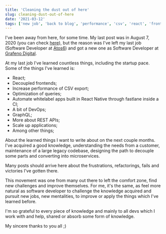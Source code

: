```yaml
---
title: 'Cleaning the dust out of here'
slug: cleaning-dust-out-of-here
date: '2021-03-12'
tags: ['new job', 'back to blog', 'performance', 'csv', 'react', 'frontend', 'comfort zone', 'graphql']
---
```


I've been away from here, for some time. My last post was in August 7, 2020
(you can check [here](/blog/using-more-from-database-instead-of-sidekiq-workers)),
but the reason was I've left my last job (Software Developer at
[Atos6](https://www.atos6.com)) and got a new one as Software Developer at
[Grafeno Digital](https://www.grafeno.digital).

At my last job I've learned countless things, including the startup pace. Some of
the things I've learned is:

- React;
- Decoupled frontends;
- Increase performance of CSV export;
- Optimization of queries;
- Automate whitelabel apps built in React Native through fastlane inside a CI;
- A bit of DevOps;
- GraphQL;
- More about REST APIs;
- Scale up applications;
- Among other things;

About the learned things I want to write about on the next couple months.
I've acquired a good knowledge, understanding the needs from a customer,
maintenance of a large legacy codebase, designing the path to decouple
some parts and converting into microservices.

Many posts should arrive here about the frustrations, refactorings, fails and
victories I've gotten there.

This movement was one from many out there to left the comfort zone, find new
challenges and improve themselves. For me, it's the same, as feel more natural
as software developer to challenge the knowledge acquired and pursuit new jobs,
new mentalities, to improve or apply the things which I've learned before.

I'm so grateful to every piece of knowledge and mainly to all devs which
I work with and help, shared or absorb some form of knowledge.

My sincere thanks to you all ;)
